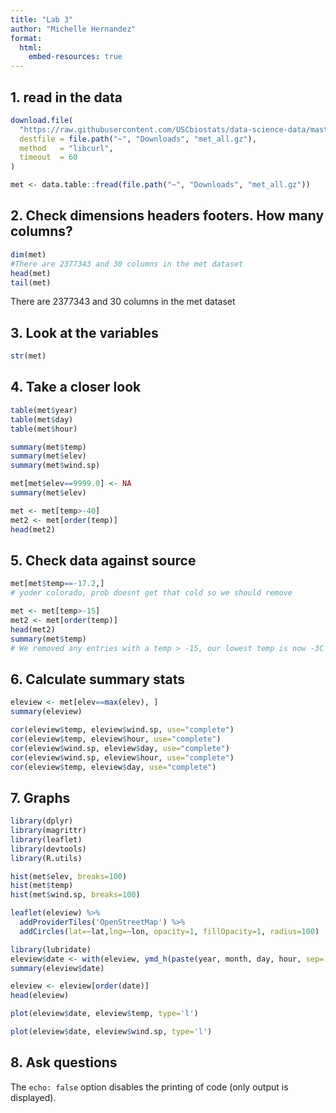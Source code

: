 ```yaml
---
title: "Lab 3"
author: "Michelle Hernandez"
format:
  html:
    embed-resources: true
---
```


## 1. read in the data

```r
download.file(
  "https://raw.githubusercontent.com/USCbiostats/data-science-data/master/02_met/met_all.gz",
  destfile = file.path("~", "Downloads", "met_all.gz"),
  method   = "libcurl",
  timeout  = 60
)

met <- data.table::fread(file.path("~", "Downloads", "met_all.gz"))

```

## 2. Check dimensions headers footers. How many columns?

```r
dim(met)
#There are 2377343 and 30 columns in the met dataset
head(met)
tail(met)

```

There are 2377343 and 30 columns in the met dataset

## 3. Look at the variables

```r
str(met)

```

## 4. Take a closer look

```r
table(met$year)
table(met$day)
table(met$hour)

summary(met$temp)
summary(met$elev)
summary(met$wind.sp)

met[met$elev==9999.0] <- NA
summary(met$elev)

met <- met[temp>-40]
met2 <- met[order(temp)]
head(met2)

```

## 5. Check data against source

```r
met[met$temp==-17.2,]
# yoder colorado, prob doesnt get that cold so we should remove

met <- met[temp>-15]
met2 <- met[order(temp)]
head(met2)
summary(met$temp)
# We removed any entries with a temp > -15, our lowest temp is now -3C which is reasonable

```

## 6. Calculate summary stats

```r
eleview <- met[elev==max(elev), ]
summary(eleview)

cor(eleview$temp, eleview$wind.sp, use="complete")
cor(eleview$temp, eleview$hour, use="complete")
cor(eleview$wind.sp, eleview$day, use="complete")
cor(eleview$wind.sp, eleview$hour, use="complete")
cor(eleview$temp, eleview$day, use="complete")

```

## 7. Graphs

```r

library(dplyr) 
library(magrittr)
library(leaflet)
library(devtools)
library(R.utils)
```

```r

hist(met$elev, breaks=100)
hist(met$temp)
hist(met$wind.sp, breaks=100)

leaflet(eleview) %>%
  addProviderTiles('OpenStreetMap') %>% 
  addCircles(lat=~lat,lng=~lon, opacity=1, fillOpacity=1, radius=100)

library(lubridate)
eleview$date <- with(eleview, ymd_h(paste(year, month, day, hour, sep= ' ')))
summary(eleview$date)

eleview <- eleview[order(date)]
head(eleview)

plot(eleview$date, eleview$temp, type='l')

plot(eleview$date, eleview$wind.sp, type='l')

```

## 8. Ask questions

The `echo: false` option disables the printing of code (only output is displayed).
